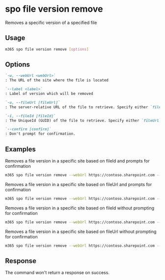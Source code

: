 
# spo file version remove

Removes a specific version of a specified file

## Usage

```sh
m365 spo file version remove [options]
```

## Options

```md defintion-list
`-w, --webUrl <webUrl>`
: The URL of the site where the file is located

`--label <label>`
: Label of version which will be removed

`-u, --fileUrl [fileUrl]`
: The server-relative URL of the file to retrieve. Specify either `fileUrl` or `fileId` but not both

`-i, --fileId [fileId]`
: The UniqueId (GUID) of the file to retrieve. Specify either `fileUrl` or `fileId` but not both

`--confirm [confirm]`
: Don't prompt for confirmation.
```

<Global />

## Examples

Removes a file version in a specific site based on fileId and prompts for confirmation

```sh
m365 spo file version remove --webUrl https://contoso.sharepoint.com --label "1.0" --fileId 'b2307a39-e878-458b-bc90-03bc578531d6'
```

Removes a file version in a specific site based on fileUrl and prompts for confirmation

```sh
m365 spo file version remove --webUrl https://contoso.sharepoint.com --label "1.0" --fileUrl '/Shared Documents/Document.docx'
```

Removes a file version in a specific site based on fileId without prompting for confirmation

```sh
m365 spo file version remove --webUrl https://contoso.sharepoint.com --label "1.0" --fileId 'b2307a39-e878-458b-bc90-03bc578531d6' --confirm
```

Removes a file version in a specific site based on fileUrl without prompting for confirmation

```sh
m365 spo file version remove --webUrl https://contoso.sharepoint.com --label "1.0" --fileUrl '/Shared Documents/Document.docx' --confirm
```

## Response

The command won't return a response on success.
